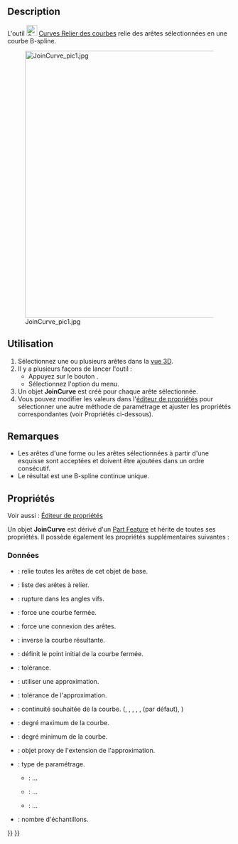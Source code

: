 <languages/>

{{Docnav/fr
|[[Curves_ExtendCurve/fr|Étendre une courbe]]
|[[Curves_SplitCurve/fr|Diviser une courbe]]
|[[Curves_Workbench/fr|Atelier Curves]]
|IconL=Curves_ExtendCurve.svg
|IconR=Curves_SplitCurve.svg
|IconC=Curves_workbench_icon.svg
}}

{{GuiCommand/fr
|Name=Curves JoinCurve
|Name/fr=Curves Relier des courbes
|MenuLocation=Curves → joinCurves
|Workbenches=[[Curves_Workbench/fr|Curves]]
}}

==Description==

L'outil [[Image:Curves_JoinCurve.svg|24px]] [[Curves_JoinCurve|Curves Relier des courbes]] relie des arêtes sélectionnées en une courbe B-spline.

[[File:JoinCurve_pic1.jpg|600px]]

<span id="Usage"></span>
==Utilisation==

# Sélectionnez une ou plusieurs arêtes dans la [[3D_view/fr|vue 3D]].
# Il y a plusieurs façons de lancer l'outil :
#* Appuyez sur le bouton {{Button|[[Image:Curves_JoinCurve.svg|16px]] [[Curves_JoinCurve/fr|joinCurves]]}}.
#* Sélectionnez l'option {{MenuCommand|Curves → [[Image:Curves_JoinCurve.svg|16px]] joinCurves}} du menu.
# Un objet '''JoinCurve''' est créé pour chaque arête sélectionnée.
# Vous pouvez modifier les valeurs dans l'[[Property_editor/fr|éditeur de propriétés]] pour sélectionner une autre méthode de paramétrage et ajuster les propriétés correspondantes (voir Propriétés ci-dessous).

<span id="Notes"></span>
==Remarques==

* Les arêtes d'une forme ou les arêtes sélectionnées à partir d'une esquisse sont acceptées et doivent être ajoutées dans un ordre consécutif.
* Le résultat est une B-spline continue unique.

<span id="Properties"></span>
==Propriétés==

Voir aussi : [[Property_editor/fr|Éditeur de propriétés]]

Un objet '''JoinCurve''' est dérivé d'un [[Part_Feature/fr|Part Feature]] et hérite de toutes ses propriétés. Il possède également les propriétés supplémentaires suivantes :

<span id="Data"></span>
===Données===

{{TitleProperty|InputSources}}

* {{PropertyData|Base|Link}} : relie toutes les arêtes de cet objet de base.
* {{PropertyData|Edges|LinkSubList}} : liste des arêtes à relier.

{{TitleProperty|Join}}

* {{PropertyData|CornerBreak|Bool}} : rupture dans les angles vifs.
* {{PropertyData|ForceClosed|Bool}} : force une courbe fermée.
* {{PropertyData|ForceContact|Bool}} : force une connexion des arêtes.
* {{PropertyData|Reverse|Bool}} : inverse la courbe résultante.
* {{PropertyData|StartOffset|Integer}} : définit le point initial de la courbe fermée.
* {{PropertyData|Tolerance|Float}} : tolérance.

{{TitleProperty|ShapeApproximation}}

* {{PropertyData|Active|Bool}} : utiliser une approximation.
* {{PropertyData|ApproxTolerance|Float|Hidden}} : tolérance de l'approximation.
* {{PropertyData|Continuity|Enumeration|Hidden}} : continuité souhaitée de la courbe. ({{Value|C0}}, {{Value|C1}}, {{Value|G1}}, {{Value|C2}}, {{Value|G2}}, {{Value|C3}} (par défaut), {{Value|CN}})
* {{PropertyData|DegreeMax|Integer|Hidden}} : degré maximum de la courbe.
* {{PropertyData|DegreeMin|Integer|Hidden}} : degré minimum de la courbe.
* {{PropertyData|ExtensionProxy|PythonObject}} : objet proxy de l'extension de l'approximation.
* {{PropertyData|Parametrization|Enumeration|Caché}} : type de paramétrage.
** {{Value|ChordLength}} : ...
** {{Value|Centripetal}} : ...
** {{Value|Uniform}} : ...
* {{PropertyData|Samples|Integer|Hidden}} : nombre d'échantillons.


{{Docnav/fr
|[[Curves_ExtendCurve/fr|Étendre une courbe]]
|[[Curves_SplitCurve/fr|Diviser une courbe]]
|[[Curves_Workbench/fr|Atelier Curves]]
|IconL=Curves_ExtendCurve.svg
|IconR=Curves_SplitCurve.svg
|IconC=Curves_workbench_icon.svg
}}

{{Curves Tools navi{{#translation:}}}}
{{Userdocnavi{{#translation:}}}}